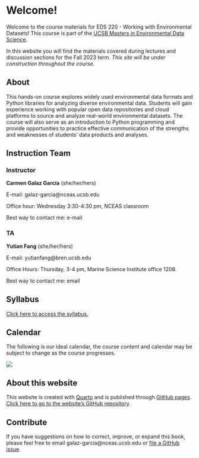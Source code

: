 # Welcome! {.unnumbered}

Welcome to the course materials for EDS 220 - Working with Environmental Datasets! This course is part of the [UCSB Masters in Environmental Data Science](https://bren.ucsb.edu/masters-programs/master-environmental-data-science). 

In this website you will find the materials covered during lectures and discussion sections for the Fall 2023 term. *This site will be under construction throughout the course.* 

## About
This hands-on course explores widely used environmental data formats and Python libraries for analyzing diverse environmental data. Students will gain experience working with popular open data repositories and cloud platforms to source and analyze real-world environmental datasets. The course will also serve as an introduction to Python programming and provide opportunities to practice effective communication of the strengths and weaknesses of students' data products and analyses.

## Instruction Team 
### Instructor
**Carmen Galaz García** (she/her/hers)

E-mail: galaz-garcia@nceas.ucsb.edu

Office hour: Wednesday 3:30-4:30 pm, NCEAS classroom

Best way to contact me: e-mail

### TA
**Yutian Fang** (she/her/hers)

E-mail: yutianfang@bren.ucsb.edu

Office Hours: Thursday, 3-4 pm, Marine Science Institute office 1208. 

Best way to contact me: email

## Syllabus

[Click here to access the syllabus.](https://docs.google.com/document/d/1XQdwoDJz2G1UVOjMqPj_1Yez1Ix4bgSuWXUyw7b1U60/edit?usp=sharing)

## Calendar
The following is our ideal calendar, the course content and calendar may be subject to change as the course progresses. 

![](/images/index/calendar.png)


## About this website
This website is created with [Quarto](https://quarto.org) and is published  through [GitHub pages](https://quarto.org/docs/publishing/github-pages.html). [Click here to go to the website's GitHub repository](https://github.com/carmengg/eds-220-book).

## Contribute
If you have suggestions on how to correct, improve, or expand this book, please feel free to email galaz-garcia@nceas.ucsb.edu or [file a GitHub issue](https://github.com/carmengg/eds-220-book/issues). 

